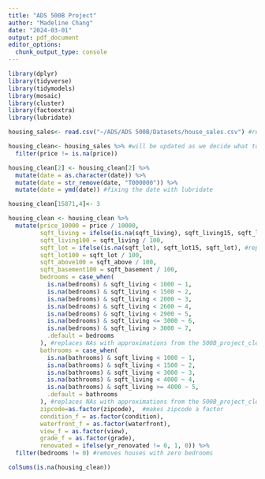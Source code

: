 ```yaml
---
title: "ADS 500B Project"
author: "Madeline Chang"
date: "2024-03-01"
output: pdf_document
editor_options: 
  chunk_output_type: console
---
```



```r
library(dplyr)
library(tidyverse) 
library(tidymodels)
library(mosaic) 
library(cluster)  
library(factoextra)
library(lubridate)
```

```r
housing_sales<- read.csv("~/ADS/ADS 500B/Datasets/house_sales.csv") #reading in data
```

```r
housing_clean<- housing_sales %>% #will be updated as we decide what to do with NAs
  filter(price != is.na(price))

housing_clean[2] <- housing_clean[2] %>% 
  mutate(date = as.character(date)) %>%
  mutate(date = str_remove(date, "T000000")) %>%
  mutate(date = ymd(date)) #fixing the date with lubridate
```

```r
housing_clean[15871,4]<- 3

housing_clean <- housing_clean %>%
  mutate(price_10000 = price / 10000,
         sqft_living = ifelse(is.na(sqft_living), sqft_living15, sqft_living), #replaces NA living sqft with the mean of the nearest 15 neighbors' living sqft measurement
         sqft_living100 = sqft_living / 100,
         sqft_lot = ifelse(is.na(sqft_lot), sqft_lot15, sqft_lot), #replaces NA lot sqft with the mean of the nearest 15 neighbors' lot sqft measurement
         sqft_lot100 = sqft_lot / 100,
         sqft_above100 = sqft_above / 100,
         sqft_basement100 = sqft_basement / 100,
         bedrooms = case_when(
           is.na(bedrooms) & sqft_living < 1000 ~ 1,
           is.na(bedrooms) & sqft_living < 1500 ~ 2,
           is.na(bedrooms) & sqft_living < 2000 ~ 3,
           is.na(bedrooms) & sqft_living < 2600 ~ 4,
           is.na(bedrooms) & sqft_living < 2900 ~ 5,
           is.na(bedrooms) & sqft_living <= 3000 ~ 6,
           is.na(bedrooms) & sqft_living > 3000 ~ 7,
           .default = bedrooms
         ), #replaces NAs with approximations from the 500B_project_clean.RMD
         bathrooms = case_when(
           is.na(bathrooms) & sqft_living < 1000 ~ 1,
           is.na(bathrooms) & sqft_living < 1500 ~ 2,
           is.na(bathrooms) & sqft_living < 3000 ~ 3,
           is.na(bathrooms) & sqft_living < 4000 ~ 4,
           is.na(bathrooms) & sqft_living >= 4000 ~ 5,
           .default = bathrooms
         ), #replaces NAs with approximations from the 500B_project_clean.RMD
         zipcode=as.factor(zipcode),  #makes zipcode a factor
         condition_f = as.factor(condition),
         waterfront_f = as.factor(waterfront),
         view_f = as.factor(view),
         grade_f = as.factor(grade),
         renovated = ifelse(yr_renovated != 0, 1, 0)) %>%
  filter(bedrooms != 0) #removes houses with zero bedrooms

colSums(is.na(housing_clean))
```

